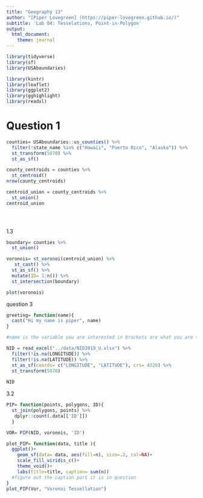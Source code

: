 ```yaml
---
title: "Geography 13"
author: "[Piper Lovegreen] (https://piper-lovegreen.github.io/)"
subtitle: 'Lab 04: Tesselations, Point-in-Polygon'
output:
  html_document:
    theme: journal
---
```





```r
library(tidyverse)
library(sf)
library(USAboundaries)

library(kintr)
library(leaflet)
library(ggplot2)
library(gghighlight)
library(readxl)

```

# Question 1 
```r
counties= USAboundaries::us_counties() %>% 
  filter(!state_name %in% c("Hawaii", "Puerto Rico", "Alaska")) %>% 
  st_transform(5070) %>% 
  st_as_sf()

county_centroids = counties %>% 
  st_centroid()
nrow(county_centroids)

centroid_union = county_centroids %>% 
  st_union()
centroid_union


  
```
1.3
```r

boundary= counties %>% 
  st_union() 

voronois= st_voronoi(centroid_union) %>% 
   st_cast() %>%
  st_as_sf() %>% 
  mutate(ID= 1:n()) %>% 
  st_intersection(boundary)

plot(voronois)


```

question 3
```r
greeting= function(name){
  cast("Hi my name is piper", name)
}

#name is the variable you are interested in brackets are what you are trying to do to that function 
```
```r
NID = read_excel("../data/NID2019_U.xlsx") %>% 
  filter(!is.na(LONGITUDE)) %>% 
  filter(!is.na(LATITUDE)) %>% 
  st_as_sf(coords= c("LONGITUDE", "LATITUDE"), crs= 4326) %>% 
  st_transform(5070)
  
NID
```

3.2
```r
PIP= function(points, polygons, ID){
  st_join(polygons, points) %>% 
   dplyr::count(.data[['ID']])
  }

VOR= PIP(NID, voronois, 'ID')


```

```r
plot_PIP= function(data, title ){
  ggplot()+
    geom_sf(data= data, aes(fill=n), size=.2, col=NA)+
    scale_fill_viridis_c()+
    theme_void()+
    labs(title=title, caption= sum(n))
  #figure out the caption part it is in question 
}
plot_PIP(Vor, "Voronoi Tessellation")
```



